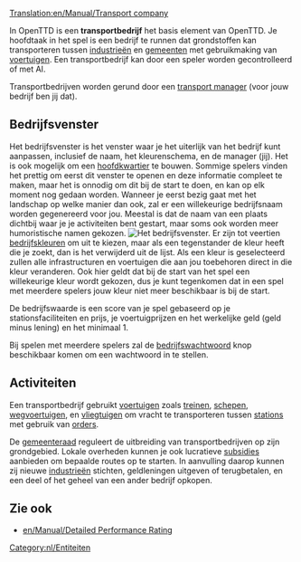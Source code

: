 [[Translation:en/Manual/Transport company]]

In OpenTTD is een '''transportbedrijf''' het basis element van OpenTTD. Je hoofdtaak in het spel is een bedrijf te runnen dat grondstoffen kan transporteren tussen [[nl/Manual/Industrie|industrieën]] en [[nl/Manual/Gemeente|gemeenten]] met gebruikmaking van [[nl/Manual/Voertuigen|voertuigen]]. Een transportbedrijf kan door een speler worden gecontrolleerd of met AI.

Transportbedrijven worden gerund door een [[nl/Archive/Manual/Transport manager|transport manager]] (voor jouw bedrijf ben jij dat).

==Bedrijfsvenster==
Het bedrijfsvenster is het venster waar je het uiterlijk van het bedrijf kunt aanpassen, inclusief de naam, het kleurenschema, en de manager (jij). Het is ook mogelijk om een [[nl/Archive/Manual/Hoofdkwartier|hoofdkwartier]] te bouwen. Sommige spelers vinden het prettig om eerst dit venster te openen en deze informatie compleet te maken, maar het is onnodig om dit bij de start te doen, en kan op elk moment nog gedaan worden. Wanneer je eerst bezig gaat met het landschap op welke manier dan ook, zal er een willekeurige bedrijfsnaam worden gegenereerd voor jou. Meestal is dat de naam van een plaats dichtbij waar je je activiteiten bent gestart, maar soms ook worden meer humoristische namen gekozen. 
[[File:nl/Bedrijfsvenster.png|center|frame|Het bedrijfsvenster.]]
Er zijn tot veertien [[nl/Archive/Manual/Bedrijfskleuren|bedrijfskleuren]] om uit te kiezen, maar als een tegenstander de kleur heeft die je zoekt, dan is het verwijderd uit de lijst. Als een kleur is geselecteerd zullen alle infrastructuren en voertuigen die aan jou toebehoren direct in die kleur veranderen. Ook hier geldt dat bij de start van het spel een willekeurige kleur wordt gekozen, dus je kunt tegenkomen dat in een spel met meerdere spelers jouw kleur niet meer beschikbaar is bij de start. 

De bedrijfswaarde is een score van je spel gebaseerd op je stationsfaciliteiten en prijs, je voertuigprijzen en het werkelijke geld (geld minus lening) en het minimaal 1.

Bij spelen met meerdere spelers zal de [[en/Archive/Manual/Company password|bedrijfswachtwoord]] knop beschikbaar komen om een wachtwoord in te stellen.

==Activiteiten==
Een transportbedrijf gebruikt [[nl/Manual/Voertuigen|voertuigen]] zoals [[nl/Manual/Treinen|treinen]], [[nl/Manual/Schepen|schepen]], [[nl/Manual/Wegvoertuigen|wegvoertuigen]], en [[nl/Manual/Vliegtuigen|vliegtuigen]] om vracht te transporteren tussen [[nl/Manual/Stations|stations]] met gebruik van [[nl/Manual/Orders|orders]]. 

De [[nl/Manual/Gemeenteraad|gemeenteraad]] reguleert de uitbreiding van transportbedrijven op zijn grondgebied. Lokale overheden kunnen je ook lucratieve [[nl/Manual/Subsidie|subsidies]] aanbieden om bepaalde routes op te starten. In aanvulling daarop kunnen zij nieuwe [[nl/Manual/Industrie|industrieën]] stichten, geldleningen uitgeven of terugbetalen, en een deel of het geheel van een ander bedrijf opkopen.

==Zie ook==
*[[en/Manual/Detailed Performance Rating]]

[[Category:nl/Entiteiten]]